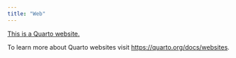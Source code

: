 ```yaml
---
title: "Web"
---
```


[This is a Quarto website.](https://quarto.org/docs/websites)

To learn more about Quarto websites visit <https://quarto.org/docs/websites>.
